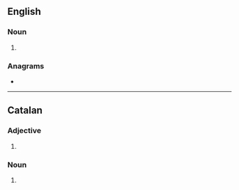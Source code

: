 ==English==

===Noun===
{{head|en|noun form}}

# {{plural of|meridional|lang=en}}

===Anagrams===
* {{anagrams|en|a=adeiilmnors|mineraloids}}

----

==Catalan==

===Adjective===
{{head|ca|adjective form}}

# {{plural of|meridional|lang=ca}}

===Noun===
{{head|ca|noun form}}

# {{plural of|meridional|lang=ca}}